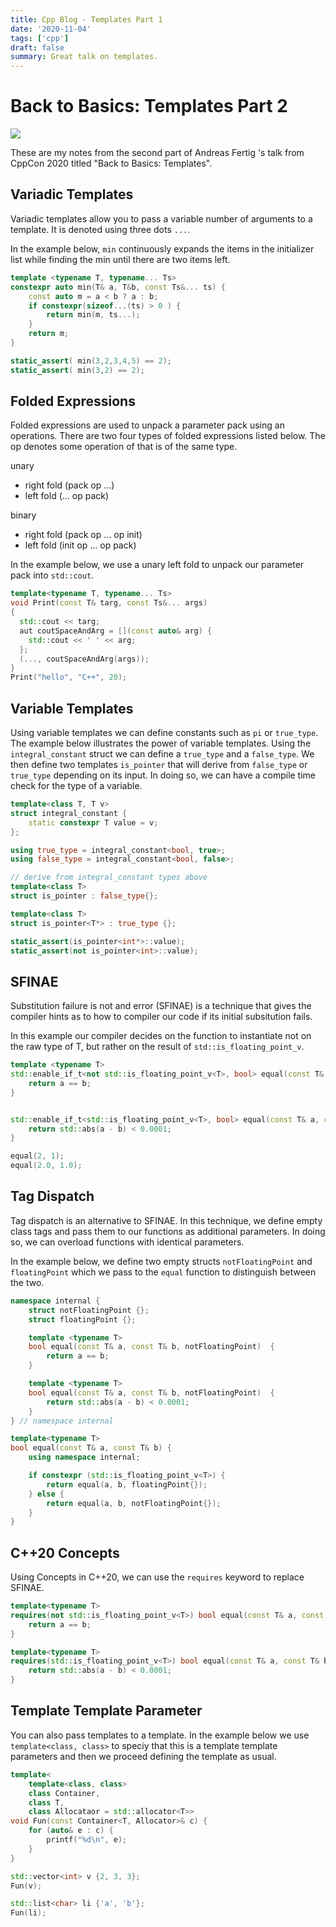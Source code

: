 ```yaml
---
title: Cpp Blog - Templates Part 1
date: '2020-11-04'
tags: ['cpp']
draft: false
summary: Great talk on templates.
---
```


# Back to Basics: Templates Part 2

[![](http://img.youtube.com/vi/0dtjDTEE0hQ/0.jpg)](http://www.youtube.com/watch?v=0dtjDTEE0hQ)

These are my notes from the second part of Andreas Fertig 's talk from CppCon 2020 titled "Back to Basics: Templates".

## Variadic Templates

Variadic templates allow you to pass a variable number of arguments to a template. It is denoted using three dots `...`.

In the example below, `min` continuously expands the items in the initializer list while finding the min until there are two items left.

```cpp
template <typename T, typename... Ts>
constexpr auto min(T& a, T&b, const Ts&... ts) {
    const auto m = a < b ? a : b;
    if constexpr(sizeof...(ts) > 0 ) {
        return min(m, ts...);
    }
    return m;
}

static_assert( min(3,2,3,4,5) == 2);
static_assert( min(3,2) == 2);
```

## Folded Expressions

Folded expressions are used to unpack a parameter pack using an operations. There are two four types of folded expressions listed below. The op denotes some operation of that is of the same type.

unary

- right fold (pack op ...)
- left fold (... op pack)

binary

- right fold (pack op ... op init)
- left fold (init op ... op pack)

In the example below, we use a unary left fold to unpack our parameter pack into `std::cout`.

```cpp
template<typename T, typename... Ts>
void Print(const T& targ, const Ts&... args)
{
  std::cout << targ;
  aut coutSpaceAndArg = [](const auto& arg) {
    std::cout << ' ' << arg;
  };
  (..., coutSpaceAndArg(args));
}
Print("hello", "C++", 20);
```

## Variable Templates

Using variable templates we can define constants such as `pi` or `true_type`. The example below illustrates the power of variable templates. Using the `integral_constant` struct we can define a `true_type` and a `false_type`. We then define two templates `is_pointer` that will derive from `false_type` or `true_type` depending on its input. In doing so, we can have a compile time check for the type of a variable.

```cpp
template<class T, T v>
struct integral_constant {
    static constexpr T value = v;
};

using true_type = integral_constant<bool, true>;
using false_type = integral_constant<bool, false>;

// derive from integral_constant types above
template<class T>
struct is_pointer : false_type{};

template<class T>
struct is_pointer<T*> : true_type {};

static_assert(is_pointer<int*>::value);
static_assert(not is_pointer<int>::value);

```

## SFINAE

Substitution failure is not and error (SFINAE) is a technique that gives the compiler hints as to how to compiler our code if its initial subsitution fails.

In this example our compiler decides on the function to instantiate not on the raw type of T, but rather on the result of `std::is_floating_point_v`.

```cpp
template <typename T>
std::enable_if_t<not std::is_floating_point_v<T>, bool> equal(const T& a, const T& b) {
    return a == b;
}


std::enable_if_t<std::is_floating_point_v<T>, bool> equal(const T& a, const T& b) {
    return std::abs(a - b) < 0.0001;
}

equal(2, 1);
equal(2.0, 1.0);
```

## Tag Dispatch

Tag dispatch is an alternative to SFINAE. In this technique, we define empty class tags and pass them to our functions as additional parameters. In doing so, we can overload functions with identical parameters.

In the example below, we define two empty structs `notFloatingPoint` and `floatingPoint` which we pass to the `equal` function to distinguish between the two.

```cpp
namespace internal {
    struct notFloatingPoint {};
    struct floatingPoint {};

    template <typename T>
    bool equal(const T& a, const T& b, notFloatingPoint)  {
        return a == b;
    }

    template <typename T>
    bool equal(const T& a, const T& b, notFloatingPoint)  {
        return std::abs(a - b) < 0.0001;
    }
} // namespace internal

template<typename T>
bool equal(const T& a, const T& b) {
    using namespace internal;

    if constexpr (std::is_floating_point_v<T>) {
        return equal(a, b, floatingPoint{});
    } else {
        return equal(a, b, notFloatingPoint{});
    }
}
```

## C++20 Concepts

Using Concepts in C++20, we can use the `requires` keyword to replace SFINAE.

```cpp
template<typename T>
requires(not std::is_floating_point_v<T>) bool equal(const T& a, const T& b) {
    return a == b;
}

template<typename T>
requires(std::is_floating_point_v<T>) bool equal(const T& a, const T& b) {
    return std::abs(a - b) < 0.0001;
}
```

## Template Template Parameter

You can also pass templates to a template. In the example below we use `template<class, class>` to speciy that this is a template template parameters and then we proceed defining the template as usual.

```cpp
template<
    template<class, class>
    class Container,
    class T,
    class Allocataor = std::allocator<T>>
void Fun(const Container<T, Allocator>& c) {
    for (auto& e : c) {
        printf("%d\n", e);
    }
}

std::vector<int> v {2, 3, 3};
Fun(v);

std::list<char> li {'a', 'b'};
Fun(li);
```
